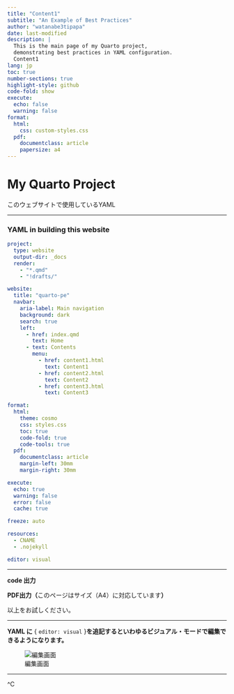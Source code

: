 ```yaml
---
title: "Content1"
subtitle: "An Example of Best Practices"
author: "watanabe3tipapa"
date: last-modified
description: |
  This is the main page of my Quarto project, 
  demonstrating best practices in YAML configuration.
  Content1
lang: jp
toc: true
number-sections: true
highlight-style: github
code-fold: show
execute:
  echo: false
  warning: false
format:
  html:
    css: custom-styles.css
  pdf:
    documentclass: article
    papersize: a4
---
```


# My Quarto Project

このウェブサイトで使用しているYAML

------------------------------------------------------------------------

### YAML in building this website

``` yaml
project:
  type: website
  output-dir: _docs
  render:
    - "*.qmd"
    - "!drafts/"

website:
  title: "quarto-pe"
  navbar:
    aria-label: Main navigation
    background: dark
    search: true
    left:
      - href: index.qmd
        text: Home
      - text: Contents
        menu:
          - href: content1.html
            text: Content1
          - href: content2.html
            text: Content2
          - href: content3.html
            text: Content3

format:
  html:
    theme: cosmo
    css: styles.css
    toc: true
    code-fold: true
    code-tools: true
  pdf:
    documentclass: article
    margin-left: 30mm
    margin-right: 30mm

execute:
  echo: true
  warning: false
  error: false
  cache: true

freeze: auto

resources:
  - CNAME
  - .nojekyll

editor: visual
```

------------------------------------------------------------------------

**code 出力**

**PDF出力（**このページはサイズ（A4）に対応しています**）**

以上をお試しください。

------------------------------------------------------------------------

**YAML に** { `editor: visual` }**を追記するといわゆるビジュアル・モードで編集できるようになります。**

![編集画面](assets/editing_screen.jpg){fig-alt="編集画面" fig-align="center"}

------------------------------------------------------------------------

\^C
